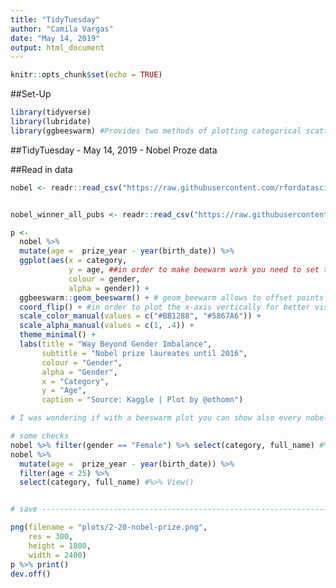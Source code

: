 ```yaml
---
title: "TidyTuesday"
author: "Camila Vargas"
date: "May 14, 2019"
output: html_document
---
```


```r
knitr::opts_chunk$set(echo = TRUE)
```

##Set-Up
```r

library(tidyverse)
library(lubridate)
library(ggbeeswarm) #Provides two methods of plotting categorical scatter plots such that the arrangement of points within a category reflects the density of data at that region, and avoids over-plotting.

```



##TidyTuesday - May 14, 2019 - Nobel Proze data

##Read in data
```r
nobel <- readr::read_csv("https://raw.githubusercontent.com/rfordatascience/tidytuesday/master/data/2019/2019-05-14/nobel_winners.csv")


nobel_winner_all_pubs <- readr::read_csv("https://raw.githubusercontent.com/rfordatascience/tidytuesday/master/data/2019/2019-05-14/nobel_winner_all_pubs.csv")
```

```r
p <- 
  nobel %>% 
  mutate(age =  prize_year - year(birth_date)) %>% 
  ggplot(aes(x = category,
             y = age, ##in order to make beewarm work you need to set the y axis as the variable you want to expand; in this case age.
             colour = gender,
             alpha = gender)) +
  ggbeeswarm::geom_beeswarm() + # geom_beewarm allows to offset points within categories to reduce overplotting
  coord_flip() + #in order to plot the x-axis vertically for better visual flop the axis!
  scale_color_manual(values = c("#BB1288", "#5867A6")) +
  scale_alpha_manual(values = c(1, .4)) +
  theme_minimal() +
  labs(title = "Way Beyond Gender Imbalance",
       subtitle = "Nobel prize laureates until 2016",
       colour = "Gender",
       alpha = "Gender",
       x = "Category",
       y = "Age",
       caption = "Source: Kaggle | Plot by @othomn")

# I was wondering if with a beeswarm plot you can show also every nobel price as a point. The picture 

# some checks
nobel %>% filter(gender == "Female") %>% select(category, full_name) #%>% View()
nobel %>%
  mutate(age =  prize_year - year(birth_date)) %>% 
  filter(age < 25) %>% 
  select(category, full_name) #%>% View()


# save --------------------------------------------------------------------

png(filename = "plots/2-20-nobel-prize.png",
    res = 300,
    height = 1800,
    width = 2400)
p %>% print()
dev.off()
```



```r

```


